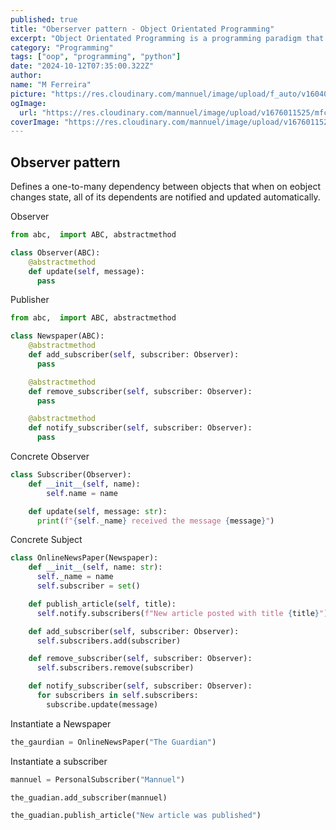 ```yaml
---
published: true
title: "Oberserver pattern - Object Orientated Programming"
excerpt: "Object Orientated Programming is a programming paradigm that uses objects and classes to design applications and computer programs."
category: "Programming"
tags: ["oop", "programming", "python"]
date: "2024-10-12T07:35:00.322Z"
author:
name: "M Ferreira"
picture: "https://res.cloudinary.com/mannuel/image/upload/f_auto/v1604067445/images/mee.jpg"
ogImage:
  url: "https://res.cloudinary.com/mannuel/image/upload/v1676011525/mfcom/ssh-login.png"
coverImage: "https://res.cloudinary.com/mannuel/image/upload/v1676011525/mfcom/ssh-login.png"
---
```


## Observer pattern

Defines a one-to-many dependency between objects that when on eobject changes state, all of its dependents are notified and updated automatically.

Observer

```python
from abc,  import ABC, abstractmethod

class Observer(ABC):
    @abstractmethod
    def update(self, message):
      pass
```

Publisher

```python
from abc,  import ABC, abstractmethod

class Newspaper(ABC):
    @abstractmethod
    def add_subscriber(self, subscriber: Observer):
      pass

    @abstractmethod
    def remove_subscriber(self, subscriber: Observer):
      pass

    @abstractmethod
    def notify_subscriber(self, subscriber: Observer):
      pass
```

Concrete Observer

```python
class Subscriber(Observer):
    def __init__(self, name):
        self.name = name

    def update(self, message: str):
      print(f"{self._name} received the message {message}")
```

Concrete Subject

```python
class OnlineNewsPaper(Newspaper):
    def __init__(self, name: str):
      self._name = name
      self.subscriber = set()

    def publish_article(self, title):
      self.notify.subscribers(f"New article posted with title {title}")

    def add_subscriber(self, subscriber: Observer):
      self.subscribers.add(subscriber)

    def remove_subscriber(self, subscriber: Observer):
      self.subscribers.remove(subscriber)

    def notify_subscriber(self, subscriber: Observer):
      for subscribers in self.subscribers:
        subscribe.update(message)
```

Instantiate a Newspaper

```python
the_gaurdian = OnlineNewsPaper("The Guardian")
```

Instantiate a subscriber

```python
mannuel = PersonalSubscriber("Mannuel")
```

```python
the_guadian.add_subscriber(mannuel)
```

```python
the_guadian.publish_article("New article was published")
```
